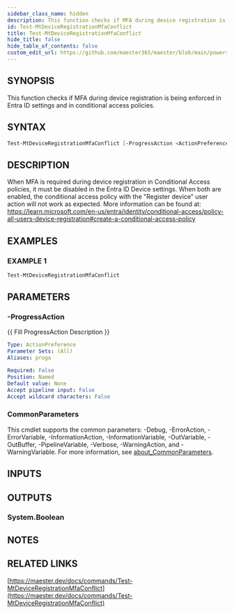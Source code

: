 ```yaml
---
sidebar_class_name: hidden
description: This function checks if MFA during device registration is being enforced in Entra ID settings and in conditional access policies.
id: Test-MtDeviceRegistrationMfaConflict
title: Test-MtDeviceRegistrationMfaConflict
hide_title: false
hide_table_of_contents: false
custom_edit_url: https://github.com/maester365/maester/blob/main/powershell/public/Test-MtDeviceRegistrationMfaConflict.ps1
---
```


## SYNOPSIS

This function checks if MFA during device registration is being enforced in Entra ID settings and in conditional access policies.

## SYNTAX

```powershell
Test-MtDeviceRegistrationMfaConflict [-ProgressAction <ActionPreference>] [<CommonParameters>]
```

## DESCRIPTION

When MFA is required during device registration in Conditional Access policies, it must be disabled in the Entra ID Device settings.
When both are enabled, the conditional access policy with the "Register device" user action will not work as expected.
More information
can be found at: https://learn.microsoft.com/en-us/entra/identity/conditional-access/policy-all-users-device-registration#create-a-conditional-access-policy

## EXAMPLES

### EXAMPLE 1

```powershell
Test-MtDeviceRegistrationMfaConflict
```

## PARAMETERS

### -ProgressAction

\{\{ Fill ProgressAction Description \}\}

```yaml
Type: ActionPreference
Parameter Sets: (All)
Aliases: proga

Required: False
Position: Named
Default value: None
Accept pipeline input: False
Accept wildcard characters: False
```

### CommonParameters

This cmdlet supports the common parameters: -Debug, -ErrorAction, -ErrorVariable, -InformationAction, -InformationVariable, -OutVariable, -OutBuffer, -PipelineVariable, -Verbose, -WarningAction, and -WarningVariable. For more information, see [about_CommonParameters](http://go.microsoft.com/fwlink/?LinkID=113216).

## INPUTS

## OUTPUTS

### System.Boolean

## NOTES

## RELATED LINKS

[https://maester.dev/docs/commands/Test-MtDeviceRegistrationMfaConflict](https://maester.dev/docs/commands/Test-MtDeviceRegistrationMfaConflict)
